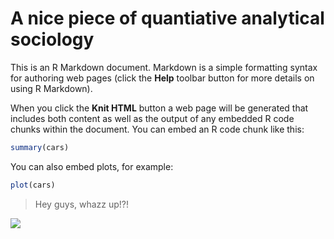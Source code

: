A nice piece of quantiative analytical sociology
========================================================

This is an R Markdown document. Markdown is a simple formatting syntax for authoring web pages (click the **Help** toolbar button for more details on using R Markdown).

When you click the **Knit HTML** button a web page will be generated that includes both content as well as the output of any embedded R code chunks within the document. You can embed an R code chunk like this:

```r
summary(cars)
```

You can also embed plots, for example:

```r
plot(cars)
```

>Hey guys, whazz up!?!

![](http://www.massey.ac.nz/massey/fms/Massey%20News/2008/11/images/inglehart-ron.jpg)

